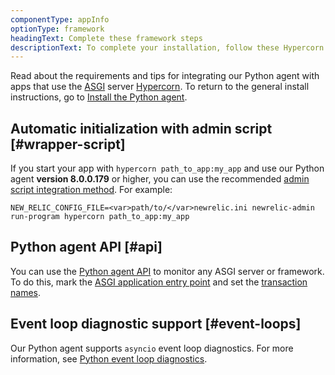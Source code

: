 ```yaml
---
componentType: appInfo
optionType: framework
headingText: Complete these framework steps
descriptionText: To complete your installation, follow these Hypercorn steps. If you need a different framework, select it at the top of this page.
---
```


Read about the requirements and tips for integrating our Python agent with apps that use the [ASGI](https://asgi.readthedocs.io/en/latest/) server [Hypercorn](https://github.com/pgjones/hypercorn). To return to the general install instructions, go to [Install the Python agent](/docs/agents/python-agent/installation-configuration/python-agent-installation). 

## Automatic initialization with admin script [#wrapper-script]

If you start your app with `hypercorn path_to_app:my_app` and use our Python agent **version 8.0.0.179** or higher, you can use the recommended [admin script integration method](/docs/agents/python-agent/installation-configuration/python-agent-installation#integration). For example:

```
NEW_RELIC_CONFIG_FILE=<var>path/to/</var>newrelic.ini newrelic-admin run-program hypercorn path_to_app:my_app
```

## Python agent API [#api]

You can use the [Python agent API](/docs/agents/python-agent/python-agent-api) to monitor any ASGI server or framework. To do this, mark the [ASGI application entry point](/docs/agents/python-agent/python-agent-api/asgiapplication-python-agent-api) and set the [transaction names](/docs/agents/python-agent/python-agent-api/settransactionname-python-agent-api).

## Event loop diagnostic support [#event-loops]

Our Python agent supports `asyncio` event loop diagnostics. For more information, see [Python event loop diagnostics](/docs/agents/python-agent/supported-features/python-event-loop-diagnostics).
